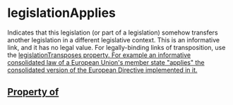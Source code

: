   

# legislationApplies

Indicates that this legislation (or part of a legislation) somehow transfers another legislation in a different legislative context. This is an informative link, and it has no legal value. For legally-binding links of transposition, use the <a href="/legislationTransposes">legislationTransposes</Link> property. For example an informative consolidated law of a European Union's member state "applies" the consolidated version of the European Directive implemented in it.

## Property of



